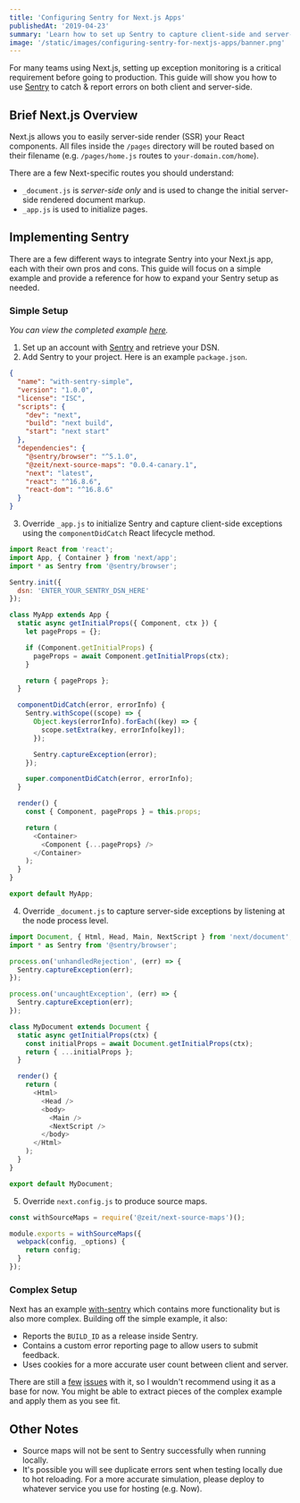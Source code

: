 ```yaml
---
title: 'Configuring Sentry for Next.js Apps'
publishedAt: '2019-04-23'
summary: 'Learn how to set up Sentry to capture client-side and server-side exceptions for Next.js applications.'
image: '/static/images/configuring-sentry-for-nextjs-apps/banner.png'
---
```


For many teams using Next.js, setting up exception monitoring is a critical requirement before going to production.
This guide will show you how to use [Sentry](https://sentry.io) to catch & report errors on both client and server-side.

## Brief Next.js Overview

Next.js allows you to easily server-side render (SSR) your React components. All files inside the `/pages` directory will be routed based on their filename (e.g. `/pages/home.js` routes to `your-domain.com/home`).

There are a few Next-specific routes you should understand:

- `_document.js` is _server-side only_ and is used to change the initial server-side rendered document markup.
- `_app.js` is used to initialize pages.

## Implementing Sentry

There are a few different ways to integrate Sentry into your Next.js app, each with their own pros and cons. This guide will focus on a simple example and provide a reference for how to expand your Sentry setup as needed.

### Simple Setup

_You can view the completed example [here](https://github.com/zeit/next.js/tree/canary/examples/with-sentry-simple)._

1. Set up an account with [Sentry](https://sentry.io) and retrieve your DSN.
2. Add Sentry to your project. Here is an example `package.json`.

```json:package.json
{
  "name": "with-sentry-simple",
  "version": "1.0.0",
  "license": "ISC",
  "scripts": {
    "dev": "next",
    "build": "next build",
    "start": "next start"
  },
  "dependencies": {
    "@sentry/browser": "^5.1.0",
    "@zeit/next-source-maps": "0.0.4-canary.1",
    "next": "latest",
    "react": "^16.8.6",
    "react-dom": "^16.8.6"
  }
}
```

3. Override `_app.js` to initialize Sentry and capture client-side exceptions using the `componentDidCatch` React lifecycle method.

```jsx:pages/_app.js
import React from 'react';
import App, { Container } from 'next/app';
import * as Sentry from '@sentry/browser';

Sentry.init({
  dsn: 'ENTER_YOUR_SENTRY_DSN_HERE'
});

class MyApp extends App {
  static async getInitialProps({ Component, ctx }) {
    let pageProps = {};

    if (Component.getInitialProps) {
      pageProps = await Component.getInitialProps(ctx);
    }

    return { pageProps };
  }

  componentDidCatch(error, errorInfo) {
    Sentry.withScope((scope) => {
      Object.keys(errorInfo).forEach((key) => {
        scope.setExtra(key, errorInfo[key]);
      });

      Sentry.captureException(error);
    });

    super.componentDidCatch(error, errorInfo);
  }

  render() {
    const { Component, pageProps } = this.props;

    return (
      <Container>
        <Component {...pageProps} />
      </Container>
    );
  }
}

export default MyApp;
```

4. Override `_document.js` to capture server-side exceptions by listening at the node process level.

```jsx:pages/_document.js
import Document, { Html, Head, Main, NextScript } from 'next/document';
import * as Sentry from '@sentry/browser';

process.on('unhandledRejection', (err) => {
  Sentry.captureException(err);
});

process.on('uncaughtException', (err) => {
  Sentry.captureException(err);
});

class MyDocument extends Document {
  static async getInitialProps(ctx) {
    const initialProps = await Document.getInitialProps(ctx);
    return { ...initialProps };
  }

  render() {
    return (
      <Html>
        <Head />
        <body>
          <Main />
          <NextScript />
        </body>
      </Html>
    );
  }
}

export default MyDocument;
```

5. Override `next.config.js` to produce source maps.

```js:next.config.js
const withSourceMaps = require('@zeit/next-source-maps')();

module.exports = withSourceMaps({
  webpack(config, _options) {
    return config;
  }
});
```

### Complex Setup

Next has an example [with-sentry](https://github.com/zeit/next.js/tree/canary/examples/with-sentry) which contains more functionality but is also more complex. Building off the simple example, it also:

- Reports the `BUILD_ID` as a release inside Sentry.
- Contains a custom error reporting page to allow users to submit feedback.
- Uses cookies for a more accurate user count between client and server.

There are still a [few](https://github.com/getsentry/sentry-javascript/issues/1622) [issues](https://github.com/getsentry/sentry-javascript/issues/1762) with it, so I wouldn't recommend using it as a base for now.
You might be able to extract pieces of the complex example and apply them as you see fit.

## Other Notes

- Source maps will not be sent to Sentry successfully when running locally.
- It's possible you will see duplicate errors sent when testing locally due to hot reloading.
  For a more accurate simulation, please deploy to whatever service you use for hosting (e.g. Now).
